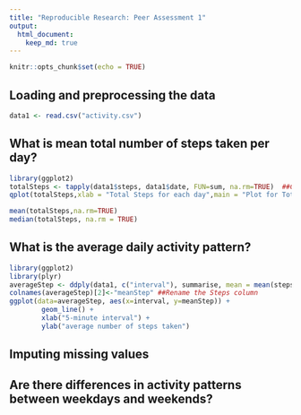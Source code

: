 ```yaml
---
title: "Reproducible Research: Peer Assessment 1"
output: 
  html_document:
    keep_md: true
---
```


```r
knitr::opts_chunk$set(echo = TRUE)
```

## Loading and preprocessing the data
```r
data1 <- read.csv("activity.csv")
```

## What is mean total number of steps taken per day?
```r
library(ggplot2)
totalSteps <- tapply(data1$steps, data1$date, FUN=sum, na.rm=TRUE)  ##Calculate the total steps by date.
qplot(totalSteps,xlab = "Total Steps for each day",main = "Plot for Total Steps for each day")
```

```r
mean(totalSteps,na.rm=TRUE)
median(totalSteps, na.rm = TRUE)
```

## What is the average daily activity pattern?
```r
library(ggplot2)
library(plyr)
averageStep <- ddply(data1, c("interval"), summarise, mean = mean(steps,na.rm = TRUE))
colnames(averageStep)[2]<-"meanStep" ##Rename the Steps column
ggplot(data=averageStep, aes(x=interval, y=meanStep)) + 
        geom_line() +
        xlab("5-minute interval") +
        ylab("average number of steps taken")
```


## Imputing missing values



## Are there differences in activity patterns between weekdays and weekends?
